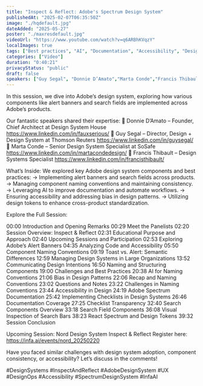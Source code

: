 ```yaml
---
title: "Inspect & Reflect: Adobe's Spectrum Design System"
publishedAt: "2025-02-07T06:35:50Z"
image: "./hqdefault.jpg"
dateAdded: "2025-05-27"
poster: "./maxresdefault.jpg"
videoUrl: "https://www.youtube.com/watch?v=q6ARBhKVqzY"
localImages: true
tags: ["Best practices", "AI", "Documentation", "Accessibility", "Design Tokens"]
categories: ["Video"]
duration: "0:40:21"
privacyStatus: "public"
draft: false
speakers: ["Guy Segal", "Donnie D’Amato","Marta Conde","Francis Thibault"]
---
```

In this session, we dive into Adobe’s design system, exploring how various components like alert banners and search fields are implemented across Adobe’s products.

Our fantastic speakers shared their expertise:
🌟 Donnie D’Amato – Founder, Chief Architect at Design System House
https://www.linkedin.com/in/fauxserious/
🌟 Guy Segal – Director, Design + Design System at Thomson Reuters
https://www.linkedin.com/in/guysegal/
🌟  Marta Conde – Senior Design System Specialist at SoSafe
https://www.linkedin.com/in/martacondedesign/
🌟  Francis Thibault – Design Systems Specialist
https://www.linkedin.com/in/francisthibault/

What’s Inside:
We explored key Adobe design system components and best practices:
→ Implementing alert banners and search fields across products.
→ Managing component naming conventions and maintaining consistency.
→ Leveraging AI to improve documentation and automate workflows.
→ Ensuring accessibility and addressing bias in design patterns.
→ Utilizing design tokens to enhance cross-product standardization.

Explore the Full Session:

00:00 Introduction and Opening Remarks
00:29 Meet the Panelists
02:20 Session Overview: Inspect & Reflect
02:31 Educational Purpose and Approach
02:40 Upcoming Sessions and Participation
02:53 Exploring Adobe’s Alert Banners
04:35 Analyzing Code and Accessibility
05:50 Component Naming Conventions
09:19 Toast vs. Alert: Semantic Differences
12:59 Managing Design Systems in Large Organizations
13:52 Communicating Design Intentions
16:50 Naming and Structuring Components
19:00 Challenges and Best Practices
20:38 AI for Naming Conventions
21:06 Bias in Design Patterns
22:06 Recap and Naming Conventions
23:02 Questions and Notes
23:22 Challenges in Naming Conventions
23:44 Accessibility in Design
24:19 Adobe Spectrum Documentation
25:42 Implementing Checklists in Design Systems
26:46 Documentation Coverage
27:25 Checklist Transparency
32:40 Search Components Overview
33:18 Search Field Components
36:08 Visual Inspection of Search Bars
38:23 React Spectrum and Design Tokens
39:32 Session Conclusion

Upcoming Session: Nord Design System Inspect & Reflect
Register here: https://infa.ai/events/nord_20250220

Have you faced similar challenges with design system adoption, component consistency, or accessibility? Let’s discuss in the comments!

#DesignSystems #InspectAndReflect #AdobeDesignSystem #UX #DesignOps #Accessibility #SpectrumDesignSystem #InfaAI

